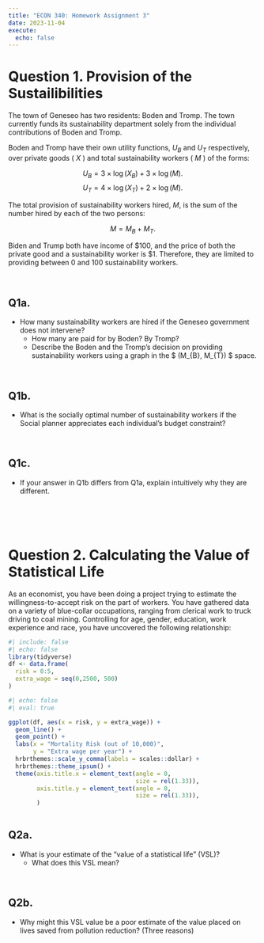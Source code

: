 ```yaml
---
title: "ECON 340: Homework Assignment 3"
date: 2023-11-04
execute: 
  echo: false
---
```


# Question 1. Provision of the Sustailibilities
The town of Geneseo has two residents: Boden and Tromp. The town currently funds its sustainability department solely from the individual contributions of Boden and Tromp. 

Boden and Tromp have their own utility functions, $U_{B}$ and $U_{T}$ respectively, over private goods ( $X$ ) and total sustainability workers ( $M$ ) of the forms:

$$U_{B} = 3 × \log(X_{B}) + 3 × \log(M).$$ 
$$U_{T} = 4 × \log(X_{T}) + 2 × \log(M).$$ 

The total provision of sustainability workers hired, $M$, is the sum of the number hired by each of the two persons: 

$$M = M_{B} + M_{T}.$$ 

Biden and Trump both have income of $\$100$, and the price of both the private good and a sustainability worker is $\$1$. Therefore, they are limited to providing between 0 and 100 sustainability workers.

<br>

## Q1a.
- How many sustainability workers are hired if the Geneseo government does not intervene? 
  - How many are paid for by Boden? By Tromp?
  - Describe the Boden and the Tromp's decision on providing sustainability workers using a graph in the $ (M_{B}, M_{T}) $ space.

<br>

## Q1b.
- What is the socially optimal number of sustainability workers if the Social planner appreciates each individual's budget constraint? 

<br>

## Q1c.
- If your answer in Q1b differs from Q1a, explain intuitively why they are different.

<br><br><br>

# Question 2. Calculating the Value of Statistical Life

As an economist, you have been doing a project trying to estimate the willingness-to-accept risk on the part of workers. You have gathered data on a variety of blue-collar occupations, ranging from clerical work to truck driving to coal mining. Controlling for age, gender, education, work experience and race, you have uncovered the following relationship:

```r
#| include: false
#| echo: false
library(tidyverse)
df <- data.frame(
  risk = 0:5,
  extra_wage = seq(0,2500, 500)
)

```

```r
#| echo: false
#| eval: true

ggplot(df, aes(x = risk, y = extra_wage)) +
  geom_line() +
  geom_point() +
  labs(x = "Mortality Risk (out of 10,000)",
       y = "Extra wage per year") + 
  hrbrthemes::scale_y_comma(labels = scales::dollar) +
  hrbrthemes::theme_ipsum() +
  theme(axis.title.x = element_text(angle = 0,
                                    size = rel(1.33)),
        axis.title.y = element_text(angle = 0,
                                    size = rel(1.33)),
        )
  

```

## Q2a.	
- What is your estimate of the “value of a statistical life” (VSL)? 
  - What does this VSL mean?

<br>

## Q2b.	
- Why might this VSL value be a poor estimate of the value placed on lives saved from pollution reduction? (Three reasons)

<br><br><br>
